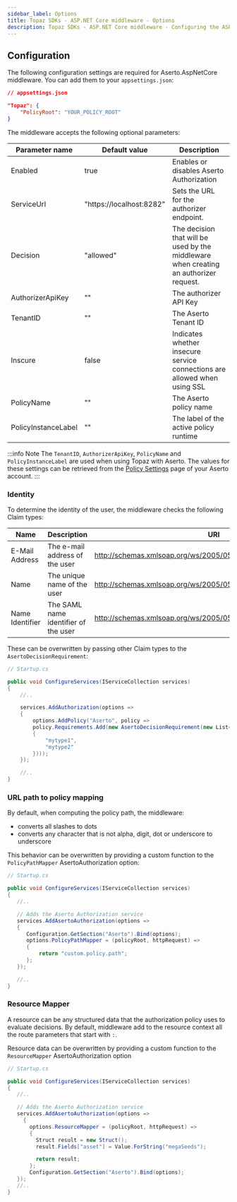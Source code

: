 ```yaml
---
sidebar_label: Options
title: Topaz SDKs - ASP.NET Core middleware - Options
description: Topaz SDKs - ASP.NET Core middleware - Configuring the ASP.NET Core middleware
---
```


## Configuration

The following configuration settings are required for Aserto.AspNetCore middleware. You can add them to your `appsettings.json`:

```json
// appsettings.json

"Topaz": {
    "PolicyRoot": "YOUR_POLICY_ROOT"
}
```

The middleware accepts the following optional parameters:

| Parameter name | Default value | Description |
| -------------- | ------------- | ----------- |
| Enabled | true | Enables or disables Aserto Authorization |
| ServiceUrl | "https://localhost:8282" | Sets the URL for the authorizer endpoint. |
| Decision | "allowed" | The decision that will be used by the middleware when creating an authorizer request. |
| AuthorizerApiKey | "" | The authorizer API Key |
| TenantID | "" | The Aserto Tenant ID |
| Inscure | false | Indicates whether insecure service connections are allowed when using SSL |
| PolicyName | "" | The Aserto policy name |
| PolicyInstanceLabel | "" | The label of the active policy runtime |


  :::info Note
  The `TenantID`, `AuthorizerApiKey`, `PolicyName` and `PolicyInstanceLabel` are used when using Topaz with Aserto. The values for these settings can be retrieved from the [Policy Settings](https://console.aserto.com/ui/policies) page of your Aserto account.
  :::

### Identity

To determine the identity of the user, the middleware checks the following Claim types:

| Name            | Description                          | URI                                                                  |
| --------------- | ------------------------------------ | -------------------------------------------------------------------- |
| E-Mail Address  | The e-mail address of the user       | http://schemas.xmlsoap.org/ws/2005/05/identity/claims/emailaddress   |
| Name            | The unique name of the user          | http://schemas.xmlsoap.org/ws/2005/05/identity/claims/name           |
| Name Identifier | The SAML name identifier of the user | http://schemas.xmlsoap.org/ws/2005/05/identity/claims/nameidentifier |

These can be overwritten by passing other Claim types to the `AsertoDecisionRequirement`:

```csharp
// Startup.cs

public void ConfigureServices(IServiceCollection services)
{
    //..

    services.AddAuthorization(options =>
    {
        options.AddPolicy("Aserto", policy =>
        policy.Requirements.Add(new AsertoDecisionRequirement(new List<string>
        {
            "mytype1",
            "mytype2"
        })));
    });

    //..
}
```

### URL path to policy mapping

By default, when computing the policy path, the middleware:

- converts all slashes to dots
- converts any character that is not alpha, digit, dot or underscore to underscore

This behavior can be overwritten by providing a custom function to the `PolicyPathMapper` AsertoAuthorization option:

```csharp
// Startup.cs

public void ConfigureServices(IServiceCollection services)
{
   //..

   // Adds the Aserto Authorization service
   services.AddAsertoAuthorization(options =>
   {
      Configuration.GetSection("Aserto").Bind(options);
      options.PolicyPathMapper = (policyRoot, httpRequest) =>
      {
          return "custom.policy.path";
      };
   });

   //..
}
```

### Resource Mapper
A resource can be any structured data that the authorization policy uses to evaluate decisions. By default, middleware add to the resource context all the route parameters that start with `:`.

Resource data can be overwritten by providing a custom function to the `ResourceMapper` AsertoAuthorization option

```csharp
// Startup.cs

public void ConfigureServices(IServiceCollection services)
{
   //..

   // Adds the Aserto Authorization service
   services.AddAsertoAuthorization(options =>
     {
       options.ResourceMapper = (policyRoot, httpRequest) =>
       {
         Struct result = new Struct();
         result.Fields["asset"] = Value.ForString("megaSeeds");

         return result;
       };
       Configuration.GetSection("Aserto").Bind(options);
   });
   //..  
}

```

